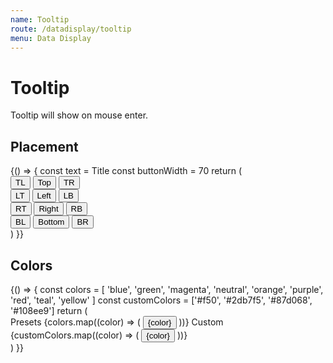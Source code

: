 ```yaml
---
name: Tooltip
route: /datadisplay/tooltip
menu: Data Display
---
```



# Tooltip

<Playground>
  <Tooltip title='prompt text'>
    <span>Tooltip will show on mouse enter.</span>
  </Tooltip>
</Playground>

## Placement

<Playground>
  {() => {
    const text = <span>Title</span>
    const buttonWidth = 70
    return (
      <div>
        <div style={{ marginLeft: buttonWidth, whiteSpace: 'nowrap' }}>
          <Tooltip placement='topLeft' title={text}>
            <Button style={{ width: buttonWidth }}>TL</Button>
          </Tooltip>
          <Tooltip placement='top' title={text}>
            <Button style={{ width: buttonWidth }}>Top</Button>
          </Tooltip>
          <Tooltip placement='topRight' title={text}>
            <Button style={{ width: buttonWidth }}>TR</Button>
          </Tooltip>
        </div>
        <div style={{ width: buttonWidth, float: 'left' }}>
          <Tooltip placement='leftTop' title={text}>
            <Button style={{ width: buttonWidth }}>LT</Button>
          </Tooltip>
          <Tooltip placement='left' title={text}>
            <Button style={{ width: buttonWidth }}>Left</Button>
          </Tooltip>
          <Tooltip placement='leftBottom' title={text}>
            <Button style={{ width: buttonWidth }}>LB</Button>
          </Tooltip>
        </div>
        <div style={{ width: buttonWidth, marginLeft: buttonWidth * 4 }}>
          <Tooltip placement='rightTop' title={text}>
            <Button style={{ width: buttonWidth }}>RT</Button>
          </Tooltip>
          <Tooltip placement='right' title={text}>
            <Button style={{ width: buttonWidth }}>Right</Button>
          </Tooltip>
          <Tooltip placement='rightBottom' title={text}>
            <Button style={{ width: buttonWidth }}>RB</Button>
          </Tooltip>
        </div>
        <div
          style={{
            marginLeft: buttonWidth,
            clear: 'both',
            whiteSpace: 'nowrap'
          }}
        >
          <Tooltip placement='bottomLeft' title={text}>
            <Button style={{ width: buttonWidth }}>BL</Button>
          </Tooltip>
          <Tooltip placement='bottom' title={text}>
            <Button style={{ width: buttonWidth }}>Bottom</Button>
          </Tooltip>
          <Tooltip placement='bottomRight' title={text}>
            <Button style={{ width: buttonWidth }}>BR</Button>
          </Tooltip>
        </div>
      </div>
    )
  }}
</Playground>

## Colors

<Playground>
  {() => {
    const colors = [
      'blue',
      'green',
      'magenta',
      'neutral',
      'orange',
      'purple',
      'red',
      'teal',
      'yellow'
    ]
    const customColors = ['#f50', '#2db7f5', '#87d068', '#108ee9']
    return (
      <div>
        <Divider orientation='left'>Presets</Divider>
        <Space>
          {colors.map((color) => (
            <Tooltip
              title='prompt text'
              color={color}
              key={color}
            >
              <Button>{color}</Button>
            </Tooltip>
          ))}
        </Space>
        <Divider orientation='left'>Custom</Divider>
        <Space>
          {customColors.map((color) => (
            <Tooltip
              title='prompt text'
              color={color}
              key={color}
            >
              <Button>{color}</Button>
            </Tooltip>
          ))}
        </Space>
      </div>
    )
}}

</Playground>
